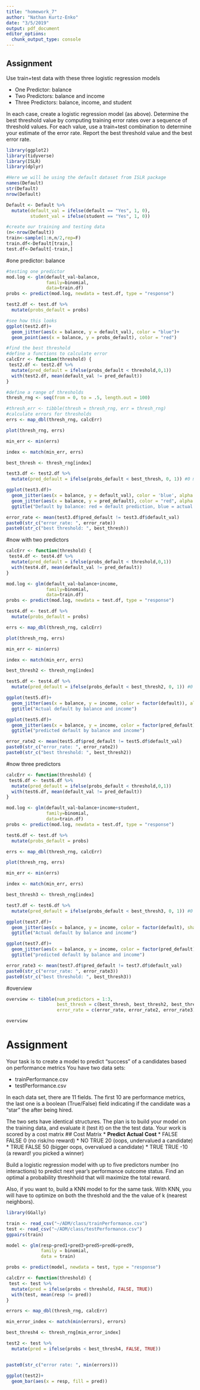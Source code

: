 ```yaml
---
title: "homework_7"
author: "Nathan Kurtz-Enko"
date: "3/5/2019"
output: pdf_document
editor_options: 
  chunk_output_type: console
---
```


## Assignment
Use train+test data with these three  logistic regression models

* One Predictor: balance
* Two Predictors: balance and income
* Three Predictors: balance, income, and student

In each case, create a logistic regression model (as above). Determine the best threshold value by computing training error rates over a sequence of threshold values. For each value, use a train+test combination to determine your estimate of the error rate. Report the best threshold value and the best error rate. 


```r
library(ggplot2)
library(tidyverse)
library(ISLR)
library(dplyr)
```

```r
#Here we will be using the default dataset from ISLR package
names(Default)
str(Default)
nrow(Default)

Default <- Default %>%
  mutate(default_val = ifelse(default == "Yes", 1, 0),
         student_val = ifelse(student == "Yes", 1, 0))
```

```r
#create our training and testing data
(n<-nrow(Default))
train<-sample(1:n,n/2,rep=F)
train.df<-Default[train,]
test.df<-Default[-train,]
```

#one predictor: balance

```r
#testing one predictor
mod.log <- glm(default_val~balance,
               family=binomial,
               data=train.df)
probs <- predict(mod.log, newdata = test.df, type = "response")

test2.df <- test.df %>%
  mutate(probs_default = probs)
```

```r
#see how this looks
ggplot(test2.df)+
  geom_jitter(aes(x = balance, y = default_val), color = "blue")+
  geom_point(aes(x = balance, y = probs_default), color = "red")
```

```r
#find the best threshold
#define a functions to calculate error
calcErr <- function(threshold) {
 test2.df <- test2.df %>% 
  mutate(pred_default = ifelse(probs_default < threshold,0,1))
  with(test2.df, mean(default_val != pred_default))
}

#define a range of thresholds
thresh_rng <- seq(from = 0, to = .5, length.out = 100)

#thresh_err <- tibble(thresh = thresh_rng, err = thresh_rng)
#calculate errors for thresholds
errs <- map_dbl(thresh_rng, calcErr)

plot(thresh_rng, errs)

min_err <- min(errs)

index <- match(min_err, errs)

best_thresh <- thresh_rng[index]

test3.df <- test2.df %>%
  mutate(pred_default = ifelse(probs_default < best_thresh, 0, 1)) #0 means no and 1 means yes

ggplot(test3.df)+
  geom_jitter(aes(x = balance, y = default_val), color = 'blue', alpha = .3)+
  geom_jitter(aes(x = balance, y = pred_default), color = "red", alpha = .3)+
  ggtitle("Default by balance: red = default prediction, blue = actual default")

error_rate <- mean(test3.df$pred_default != test3.df$default_val)
paste0(str_c("error_rate: ", error_rate))
paste0(str_c("best threshold: ", best_thresh))
```

#now with two predictors

```r

calcErr <- function(threshold) {
 test4.df <- test4.df %>% 
  mutate(pred_default = ifelse(probs_default < threshold,0,1))
  with(test4.df, mean(default_val != pred_default))
}

mod.log <- glm(default_val~balance+income,
               family=binomial,
               data=train.df)
probs <- predict(mod.log, newdata = test.df, type = "response")

test4.df <- test.df %>%
  mutate(probs_default = probs)

errs <- map_dbl(thresh_rng, calcErr)

plot(thresh_rng, errs)

min_err <- min(errs)

index <- match(min_err, errs)

best_thresh2 <- thresh_rng[index]

test5.df <- test4.df %>%
  mutate(pred_default = ifelse(probs_default < best_thresh2, 0, 1)) #0 means no and 1 means yes

ggplot(test5.df)+
  geom_jitter(aes(x = balance, y = income, color = factor(default)), alpha = .3)+
  ggtitle("Actual default by balance and income")

ggplot(test5.df)+
  geom_jitter(aes(x = balance, y = income, color = factor(pred_default)), alpha = .3)+
  ggtitle("predicted default by balance and income")

error_rate2 <- mean(test5.df$pred_default != test5.df$default_val)
paste0(str_c("error_rate: ", error_rate2))
paste0(str_c("best threshold: ", best_thresh2))
```

#now three predictors

```r
calcErr <- function(threshold) {
 test6.df <- test6.df %>% 
  mutate(pred_default = ifelse(probs_default < threshold,0,1))
  with(test6.df, mean(default_val != pred_default))
}

mod.log <- glm(default_val~balance+income+student,
               family=binomial,
               data=train.df)
probs <- predict(mod.log, newdata = test.df, type = "response")

test6.df <- test.df %>%
  mutate(probs_default = probs)

errs <- map_dbl(thresh_rng, calcErr)

plot(thresh_rng, errs)

min_err <- min(errs)

index <- match(min_err, errs)

best_thresh3 <- thresh_rng[index]

test7.df <- test6.df %>%
  mutate(pred_default = ifelse(probs_default < best_thresh3, 0, 1)) #0 means no and 1 means yes

ggplot(test7.df)+
  geom_jitter(aes(x = balance, y = income, color = factor(default), shape = student), alpha = .4)+
  ggtitle("Actual default by balance and income")

ggplot(test7.df)+
  geom_jitter(aes(x = balance, y = income, color = factor(pred_default), shape = student), alpha = .4)+
  ggtitle("predicted default by balance and income")

error_rate3 <- mean(test7.df$pred_default != test7.df$default_val)
paste0(str_c("error_rate: ", error_rate3))
paste0(str_c("best threshold: ", best_thresh3))
```

#overview

```r
overview <- tibble(num_predictors = 1:3, 
                   best_thresh = c(best_thresh, best_thresh2, best_thresh3),
                   error_rate = c(error_rate, error_rate2, error_rate3))

overview
```




# Assignment  

Your task is to create a model to predict "success" of a candidates based on performance metrics You have two data sets:

* trainPerformance.csv
* testPerformance.csv

In each data set, there are 11 fields. The first 10 are performance metrics, the last one is a boolean (True/False) field indicating if the candidate was a "star" the after being hired. 

The two sets have identical structures. The plan is to build your model on the training data, and evaluate it (test it) on the the test data. Your work is scored by a cost matrix
## Cost Matrix
* **Predict** **Actual** **Cost**
* FALSE    FALSE     0    (no risk/no reward)
* NO       TRUE      20   (oops, undervalued a candidate)
* TRUE     FALSE     50   (bigger oops, overvalued a candidate)
* TRUE     TRUE     -10  (a reward! you picked a winner)


Build a logistic regression model with up to five predictors number (no interactions)  to predict next year's performance outcome status. Find an optimal a probability threshhold that will maximize the total reward.

Also, if you want to, build a KNN model to for the same task. With KNN, you will have to optimize on both the threshold and the the value of k (nearest neighbors).

```r
library(GGally)

```

```r
train <- read_csv("~/ADM/class/trainPerformance.csv")
test <- read_csv("~/ADM/class/testPerformance.csv")
ggpairs(train)
```

```r
model <- glm(resp~pred1+pred3+pred5+pred6+pred9, 
             family = binomial,
             data = train)

probs <- predict(model, newdata = test, type = "response")

calcErr <- function(threshold) {
 test <- test %>% 
  mutate(pred = ifelse(probs < threshold, FALSE, TRUE))
  with(test, mean(resp != pred))
}

errors <- map_dbl(thresh_rng, calcErr)

min_error_index <- match(min(errors), errors)

best_thresh4 <- thresh_rng[min_error_index]

test2 <- test %>%
  mutate(pred = ifelse(probs < best_thresh4, FALSE, TRUE))


paste0(str_c("error rate: ", min(errors)))
```

```r
ggplot(test2)+
  geom_bar(aes(x = resp, fill = pred))
```

